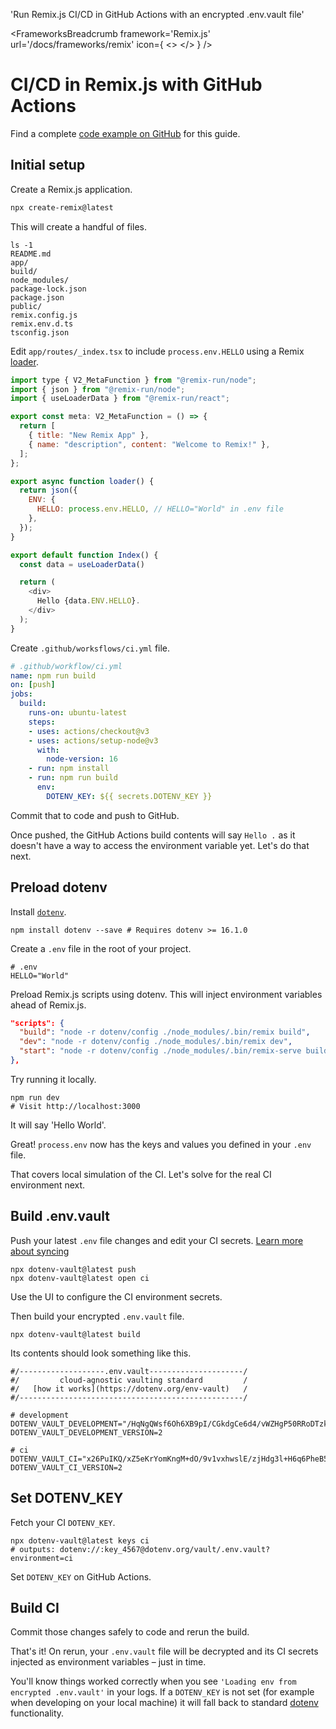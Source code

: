 
  'Run Remix.js CI/CD in GitHub Actions with an encrypted .env.vault file'

<FrameworksBreadcrumb framework='Remix.js' url='/docs/frameworks/remix' icon={
  <>
    <RemixIcon className="h-9 w-9 text-[#000000] dark:invert"/>
    <GitHubIcon className="h-9 w-9 text-[#181717] dark:invert"/>
  </>
} />
# CI/CD in Remix.js with GitHub Actions
<GuideHeading lead={description} />

<Note>
  Find a complete <a href="https://github.com/dotenv-org/examples/tree/master/remix/github-actions">code example on GitHub</a> for this guide.
</Note>

## Initial setup

Create a Remix.js application.

```bash
npx create-remix@latest
```

This will create a handful of files.

```shell
ls -1
README.md
app/
build/
node_modules/
package-lock.json
package.json
public/
remix.config.js
remix.env.d.ts
tsconfig.json
```

Edit `app/routes/_index.tsx` to include `process.env.HELLO` using a Remix [loader](https://remix.run/docs/en/main/route/loader).

```js {{ title: 'app/routes/_index.tsx' }}
import type { V2_MetaFunction } from "@remix-run/node";
import { json } from "@remix-run/node";
import { useLoaderData } from "@remix-run/react";

export const meta: V2_MetaFunction = () => {
  return [
    { title: "New Remix App" },
    { name: "description", content: "Welcome to Remix!" },
  ];
};

export async function loader() {
  return json({
    ENV: {
      HELLO: process.env.HELLO, // HELLO="World" in .env file
    },
  });
}

export default function Index() {
  const data = useLoaderData()

  return (
    <div>
      Hello {data.ENV.HELLO}.
    </div>
  );
}
```

Create `.github/worksflows/ci.yml` file.

```yaml {{ title: '.github/workflows/ci.yml' }}
# .github/workflow/ci.yml
name: npm run build
on: [push]
jobs:
  build:
    runs-on: ubuntu-latest
    steps:
    - uses: actions/checkout@v3
    - uses: actions/setup-node@v3
      with:
        node-version: 16
    - run: npm install
    - run: npm run build
      env:
        DOTENV_KEY: ${{ secrets.DOTENV_KEY }}
```

Commit that to code and push to GitHub.

Once pushed, the GitHub Actions build contents will say `Hello .` as it doesn't have a way to access the environment variable yet. Let's do that next.

## Preload dotenv

Install [`dotenv`](https://github.com/motdotla/dotenv).

```shell
npm install dotenv --save # Requires dotenv >= 16.1.0
```

Create a `.env` file in the root of your project.

```shell {{ title: '.env' }}
# .env
HELLO="World"
```

Preload Remix.js scripts using dotenv. This will inject environment variables ahead of Remix.js.

```json {{ title: 'package.json' }}
"scripts": {
  "build": "node -r dotenv/config ./node_modules/.bin/remix build",
  "dev": "node -r dotenv/config ./node_modules/.bin/remix dev",
  "start": "node -r dotenv/config ./node_modules/.bin/remix-serve build",
},
```

Try running it locally.

```shell
npm run dev
# Visit http://localhost:3000
```

It will say 'Hello World'.

<ScreenshotBrowser url="/assets/img/docs/nextjs-hello-world.png"/>

Great! `process.env` now has the keys and values you defined in your `.env` file.

That covers local simulation of the CI. Let's solve for the real CI environment next.

## Build .env.vault

Push your latest `.env` file changes and edit your CI secrets. [Learn more about syncing](/docs/tutorials/sync)

```shell
npx dotenv-vault@latest push
npx dotenv-vault@latest open ci
```

Use the UI to configure the CI environment secrets.

<ScreenshotBrowser url='/assets/img/docs/edit-ci-value2.gif' www='dotenv.org' />

Then build your encrypted `.env.vault` file.

```shell
npx dotenv-vault@latest build
```

Its contents should look something like this.

```shell {{ title: '.env.vault' }}
#/-------------------.env.vault---------------------/
#/         cloud-agnostic vaulting standard         /
#/   [how it works](https://dotenv.org/env-vault)   /
#/--------------------------------------------------/

# development
DOTENV_VAULT_DEVELOPMENT="/HqNgQWsf6Oh6XB9pI/CGkdgCe6d4/vWZHgP50RRoDTzkzPQk/xOaQs="
DOTENV_VAULT_DEVELOPMENT_VERSION=2

# ci
DOTENV_VAULT_CI="x26PuIKQ/xZ5eKrYomKngM+dO/9v1vxhwslE/zjHdg3l+H6q6PheB5GVDVIbZg=="
DOTENV_VAULT_CI_VERSION=2
```

## Set DOTENV_KEY

Fetch your CI `DOTENV_KEY`.

```shell
npx dotenv-vault@latest keys ci
# outputs: dotenv://:key_4567@dotenv.org/vault/.env.vault?environment=ci
```

Set `DOTENV_KEY` on GitHub Actions.

<ScreenshotBrowser url='/assets/img/docs/github-actions-config-vars.png' />

## Build CI

Commit those changes safely to code and rerun the build.

That's it! On rerun, your `.env.vault` file will be decrypted and its CI secrets injected as environment variables – just in time.

You'll know things worked correctly when you see `'Loading env from encrypted .env.vault'` in your logs. If a `DOTENV_KEY` is not set (for example when developing on your local machine) it will fall back to standard [dotenv](https://github.com/motdotla/dotenv) functionality.

<ScreenshotBrowser url='/assets/img/docs/github-actions-remix-logs-vault.png' www='github actions build' />

<WellDone/>
